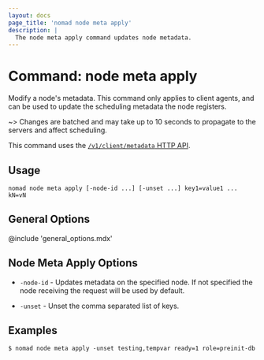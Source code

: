 ```yaml
---
layout: docs
page_title: 'nomad node meta apply'
description: |
  The node meta apply command updates node metadata.
---
```


# Command: node meta apply

Modify a node's metadata. This command only applies to client agents, and can
be used to update the scheduling metadata the node registers.

~> Changes are batched and may take up to 10 seconds to propagate to the
   servers and affect scheduling.

This command uses the [`/v1/client/metadata` HTTP API][api].

## Usage

```plaintext
nomad node meta apply [-node-id ...] [-unset ...] key1=value1 ... kN=vN
```

## General Options

@include 'general_options.mdx'

## Node Meta Apply Options

- `-node-id` - Updates metadata on the specified node. If not specified the
  node receiving the request will be used by default.

- `-unset` - Unset the comma separated list of keys.

## Examples

```shell-session
$ nomad node meta apply -unset testing,tempvar ready=1 role=preinit-db
```

[api]: /nomad/api-docs/client#update-node-metadata

